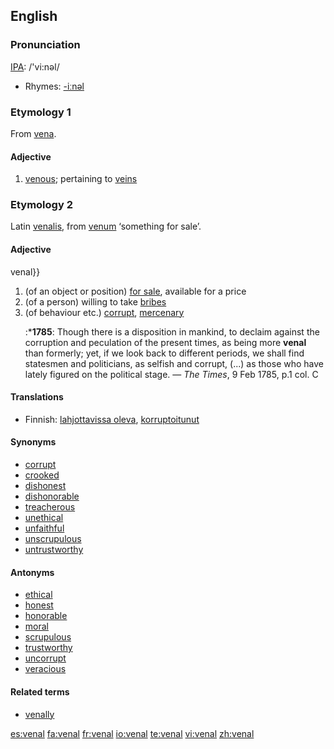 ==English==

===Pronunciation===
[[IPA]]: /'vi:nəl/
*Rhymes: [[Rhymes:English:-iːnəl|-iːnəl]]

===Etymology 1===
From [[vena]].

====Adjective====
{{en-adj}}

# [[venous]]; pertaining to [[vein]]s

===Etymology 2===
Latin [[venalis]], from [[venum]] ‘something for sale’.

====Adjective====
{{en-adj}}venal}}

# (of an object or position) [[for sale]], available for a price
# (of a person) willing to take [[bribe]]s
# (of behaviour etc.) [[corrupt]], [[mercenary]]
#:*'''1785''': Though there is a disposition in mankind, to declaim against the corruption and peculation of the present times, as being more '''venal''' than formerly; yet, if we look back to different periods, we shall find statesmen and politicians, as selfish and corrupt, (...) as those who have lately figured on the political stage. — ''The Times'', 9 Feb 1785, p.1 col. C

====Translations====
{{rfc-level|Translations at L3+ (AutoFormat would have corrected level of Translations)}}
{{trans-top|for sale, available for a price}}
{{trans-mid}}
{{trans-bottom}}

{{trans-top|willing to take bribes}}
*Finnish: [[lahjottavissa oleva]], [[korruptoitunut]]
{{trans-mid}}
{{trans-bottom}}

{{trans-top|corrupt, mercenary}}
{{trans-mid}}
{{trans-bottom}}

====Synonyms====
* [[corrupt]]
* [[crooked]]
* [[dishonest]]
* [[dishonorable]]
* [[treacherous]]
* [[unethical]]
* [[unfaithful]]
* [[unscrupulous]]
* [[untrustworthy]]

====Antonyms====
* [[ethical]]
* [[honest]]
* [[honorable]]
* [[moral]]
* [[scrupulous]]
* [[trustworthy]]
* [[uncorrupt]]
* [[veracious]]

====Related terms====
* [[venally]]

[[es:venal]]
[[fa:venal]]
[[fr:venal]]
[[io:venal]]
[[te:venal]]
[[vi:venal]]
[[zh:venal]]